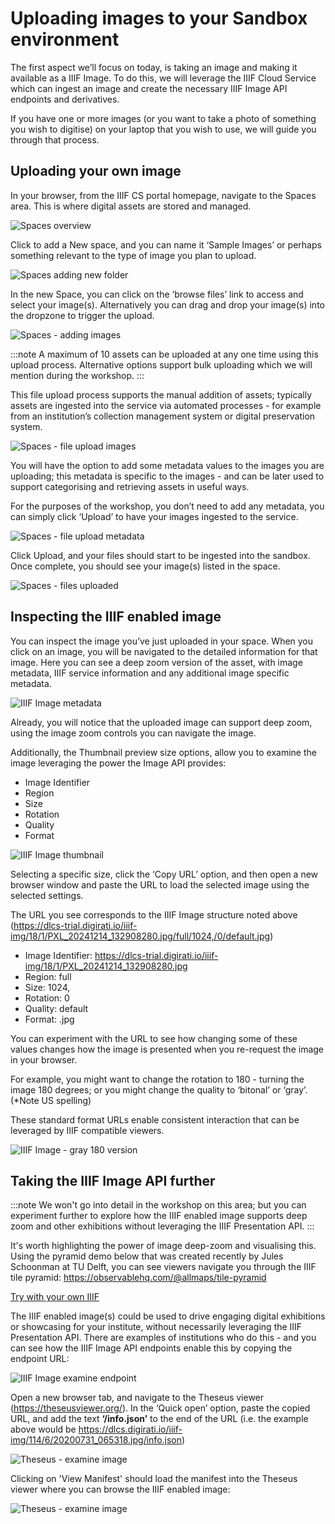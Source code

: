 
# Uploading images to your Sandbox environment

The first aspect we’ll focus on today, is taking an image and making it available as a IIIF Image. To do this, we will leverage the IIIF Cloud Service which can ingest an image and create the necessary IIIF Image API endpoints and derivatives.

If you have one or more images (or you want to take a photo of something you wish to digitise) on your laptop that you wish to use, we will guide you through that process.

## Uploading your own image

In your browser, from the IIIF CS portal homepage, navigate to the Spaces area. This is where digital assets are stored and managed.

![Spaces overview](https://digirati-tanc-workshops.pages.dev/spaces-overview-example.PNG)

Click to add a New space, and you can name it ‘Sample Images’ or perhaps something relevant to the type of image you plan to upload.

![Spaces adding new folder](https://digirati-tanc-workshops.pages.dev/spaces-new-folder-example.PNG)

In the new Space, you can click on the ‘browse files’ link to access and select your image(s). Alternatively you can drag and drop your image(s) into the dropzone to trigger the upload.

![Spaces - adding images](https://digirati-tanc-workshops.pages.dev/spaces-add-image-step-one.PNG)

:::note
A maximum of 10 assets can be uploaded at any one time using this upload process. Alternative options support bulk uploading which we will mention during the workshop.
:::

This file upload process supports the manual addition of assets; typically assets are ingested into the service via automated processes - for example from an institution’s collection management system or digital preservation system.

![Spaces - file upload images](https://digirati-tanc-workshops.pages.dev/spaces-add-image-step-two.PNG)

You will have the option to add some metadata values to the images you are uploading; this metadata is specific to the images - and can be later used to support categorising and retrieving assets in useful ways. 

For the purposes of the workshop, you don’t need to add any metadata, you can simply click ‘Upload’ to have your images ingested to the service.

![Spaces - file upload metadata](https://digirati-tanc-workshops.pages.dev/spaces-add-image-step-three.PNG)

Click Upload, and your files should start to be ingested into the sandbox. Once complete, you should see your image(s) listed in the space.

![Spaces - files uploaded](https://digirati-tanc-workshops.pages.dev/spaces-add-image-step-four.PNG)

## Inspecting the IIIF enabled image

You can inspect the image you’ve just uploaded in your space. When you click on an image, you will be navigated to the detailed information for that image. Here you can see a deep zoom version of the asset, with image metadata, IIIF service information and any additional image specific metadata.

![IIIF Image metadata](https://digirati-tanc-workshops.pages.dev/image-inspect-iiif-metadata-details.PNG)

Already, you will notice that the uploaded image can support deep zoom, using the image zoom controls you can navigate the image. 

Additionally, the Thumbnail preview size options, allow you to examine the image leveraging the power the Image API provides:

- Image Identifier
- Region 
- Size 
- Rotation
- Quality
- Format


![IIIF Image thumbnail](https://digirati-tanc-workshops.pages.dev/image-inspect-iiif-metadata-details-thumbnail-size.PNG)

Selecting a specific size, click the ‘Copy URL’ option, and then open a new browser window and paste the URL to load the selected image using the selected settings.

The URL you see corresponds to the IIIF Image structure noted above (https://dlcs-trial.digirati.io/iiif-img/18/1/PXL_20241214_132908280.jpg/full/1024,/0/default.jpg)

- Image Identifier: https://dlcs-trial.digirati.io/iiif-img/18/1/PXL_20241214_132908280.jpg
- Region: full 
- Size: 1024, 
- Rotation: 0
- Quality: default
- Format: .jpg

You can experiment with the URL to see how changing some of these values changes how the image is presented when you re-request the image in your browser.

For example, you might want to change the rotation to 180 - turning the image 180 degrees; or you might change the quality to ‘bitonal’ or ‘gray’. (*Note US spelling)

These standard format URLs enable consistent interaction that can be leveraged by IIIF compatible viewers.

![IIIF Image - gray 180 version](https://digirati-tanc-workshops.pages.dev/inspecting-iiif-enabled-image-gray-180.PNG)

## Taking the IIIF Image API further

:::note
We won't go into detail in the workshop on this area; but you can experiment further to explore how the IIIF enabled image supports deep zoom and other exhibitions without leveraging the IIIF Presentation API.
:::

It's worth highlighting the power of image deep-zoom and visualising this. Using the pyramid demo below that was created recently by Jules Schoonman at TU Delft, you can see viewers navigate you through the IIIF tile pyramid: https://observablehq.com/@allmaps/tile-pyramid

<PyramidEmbed src="https://media.nga.gov/iiif/d902b68e-b9cc-448c-856c-9bf49745d31d/info.json" />

[Try with your own IIIF](https://iiif-browser.netlify.app/iframe.html?globals=&args=&id=iiif-browser-v2--tile-pyramid&viewMode=story)

The IIIF enabled image(s) could be used to drive engaging digital exhibitions or showcasing for your institute, without necessarily leveraging the IIIF Presentation API. There are examples of institutions who do this - and you can see how the IIIF Image API endpoints enable this by copying the endpoint URL:

![IIIF Image examine endpoint](https://digirati-tanc-workshops.pages.dev/image-inspect-iiif-api-endpoint.PNG)


Open a new browser tab, and navigate to the Theseus viewer (https://theseusviewer.org/). In the ‘Quick open’ option, paste the copied URL, and add the text **‘/info.json’** to the end of the URL (i.e. the example above would be https://dlcs.digirati.io/iiif-img/114/6/20200731_065318.jpg/info.json)

![Theseus - examine image](https://digirati-tanc-workshops.pages.dev/image-inspect-iiif-api-endpoint-with-theseus1.PNG)

Clicking on 'View Manifest' should load the manifest into the Theseus viewer where you can browse the IIIF enabled image:

![Theseus - examine image](https://digirati-tanc-workshops.pages.dev/image-inspect-iiif-api-endpoint-with-theseus2.PNG)
